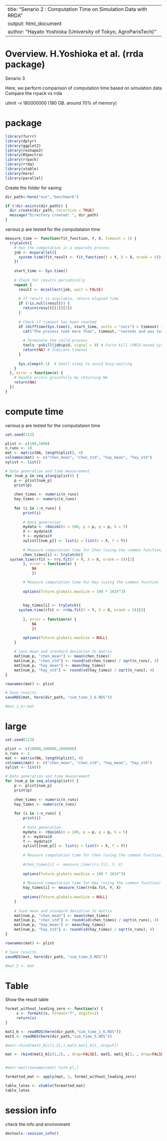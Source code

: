 
---
title: "Senario 2 : Computation Time on Simulation Data with RRDA"
output: html_document
author: "Hayato Yoshioka (University of Tokyo, AgroParisTech)"
---

# Overview. H.Yoshioka et al. (rrda package)

Senario 3 

Here, we perform comparison of computation time based on simulation data
Compare the rrpack vs rrda


ulimit -v 180000000 (180 GB. around 70% of memory)

# package
```r
library(furrr)
library(dplyr)
library(ggplot2)
library(reshape2)
library(RSpectra)
library(rrpack)
library(rrda)
library(xtable)
library(here)
library(parallel)
```

Create the folder for saving
```r
dir_path<-here("out","benchmark")

if (!dir.exists(dir_path)) {
  dir.create(dir_path, recursive = TRUE)
  message("Directory created: ", dir_path)
} 
```


various p are tested for the computataion time 

```r
measure_time <- function(fit_function, Y, X, timeout = 1) {
  tryCatch({
    # Run the computation in a separate process
    job <- mcparallel({
      system.time(fit_result <- fit_function(Y = Y, X = X, nrank = 5))
    })
    
    start_time <- Sys.time()
    
    # Check for results periodically
    repeat {
      result <- mccollect(job, wait = FALSE)
      
      # If result is available, return elapsed time
      if (!is.null(result)) {
        return(result[[1]][3])
      }
      
      # Check if timeout has been reached
      if (difftime(Sys.time(), start_time, units = "secs") > timeout) {
        cat("The process took more than", timeout, "seconds and was terminated.\n")
        
        # Terminate the child process
        tools::pskill(job$pid, signal = 9) # Force kill (UNIX-based systems)
        return(NA) # Indicate timeout
      }
      
      Sys.sleep(0.1)  # Small sleep to avoid busy-waiting
    }
  }, error = function(e) {
    # Handle errors gracefully by returning NA
    return(NA)
  })
}

```


# compute time
various p are tested for the computataion time 


```r
set.seed(123)

plist <- c(100,1000)
n_runs <- 10
mat <- matrix(NA, length(plist), 4)
colnames(mat) <- c("chen_mean", "chen_std", "hay_mean", "hay_std")
xylist <- list()

# Data generation and time measurement
for (num_p in seq_along(plist)) {
	p <- plist[num_p]
	print(p)
	
	chen_times <- numeric(n_runs)
	hay_times <- numeric(n_runs)
	
	for (i in 1:n_runs) {
		print(i)
		
		# Data generation
		mydata <- rdasim1(n = 100, p = p, q = p, k = 5)
		X <- mydata$X
		Y <- mydata$Y
		xylist[[num_p]] <- list(p = list(X = X, Y = Y))
		
		# Measure computation time for Chen (using the common function)
		chen_times[i] <- tryCatch({
  system.time(rfit <- rrs.fit(Y = Y, X = X, nrank = 5))[3]
    	}, error = function(e) {
    		NA
    		})

		# Measure computation time for Hay (using the common function
			
		options(future.globals.maxSize = 100 * 1024^3) 
		
	
		hay_times[i] <- tryCatch({
  	  system.time(rfit <- rrda.fit(Y = Y, X = X, nrank = 5))[3]
			
    	}, error = function(e) {
    		NA
    		})

		options(future.globals.maxSize = NULL) 
	}
	
	# Save mean and standard deviation to matrix
	mat[num_p, "chen_mean"] <- mean(chen_times)
	mat[num_p, "chen_std"] <- round(sd(chen_times) / sqrt(n_runs), 4)
	mat[num_p, "hay_mean"] <- mean(hay_times)
	mat[num_p, "hay_std"] <- round(sd(hay_times) / sqrt(n_runs), 4)
}

rownames(mat) <- plist

# Save results
saveRDS(mat, here(dir_path, "sim_time_1_6.RDS"))

#mat_1_6<-mat

```


# large


```r
set.seed(123)

plist <- c(10000,100000,1000000)
n_runs <- 1
mat <- matrix(NA, length(plist), 4)
colnames(mat) <- c("chen_mean", "chen_std", "hay_mean", "hay_std")
xylist <- list()

# Data generation and time measurement
for (num_p in seq_along(plist)) {
	p <- plist[num_p]
	print(p)
	
	chen_times <- numeric(n_runs)
	hay_times <- numeric(n_runs)
	
	for (i in 1:n_runs) {
		print(i)
		
		# Data generation
		mydata <- rdasim1(n = 100, p = p, q = p, k = 5)
		X <- mydata$X
		Y <- mydata$Y
		xylist[[num_p]] <- list(p = list(X = X, Y = Y))
		
		# Measure computation time for Chen (using the common function)
		
		#chen_times[i] <- measure_time(rrs.fit, Y, X)
		
		options(future.globals.maxSize = 100 * 1024^3) 
		
		# Measure computation time for Hay (using the common function)
		hay_times[i] <- measure_time(rrda.fit, Y, X)
		
		options(future.globals.maxSize = NULL) 
	}
	
	# Save mean and standard deviation to matrix
	mat[num_p, "chen_mean"] <- mean(chen_times)
	mat[num_p, "chen_std"] <- round(sd(chen_times) / sqrt(n_runs), 4)
	mat[num_p, "hay_mean"] <- mean(hay_times)
	mat[num_p, "hay_std"] <- round(sd(hay_times) / sqrt(n_runs), 4)
}

rownames(mat) <- plist

# Save results
saveRDS(mat, here(dir_path, "sim_time_5.RDS"))

#mat_5 <- mat

```


# Table
Show the result table
```r

format_without_leading_zero <- function(x) {
     s <- formatC(x, format="f", digits=2)
     return(s)
}

mat1_6 <- readRDS(here(dir_path,"sim_time_1_6.RDS"))
mat5 <- readRDS(here(dir_path,"sim_time_5.RDS"))

#mat<-rbind(mat1_6[c(1,2),],mat5,mat1_6[3,,drop=F])

mat <- rbind(mat1_6[c(1,2), , drop=FALSE], mat5, mat1_6[3, , drop=FALSE])


#mat<-mat[rownames(mat) %in% pl,]

formatted_mat <- apply(mat, 2, format_without_leading_zero)

table_latex <- xtable(formatted_mat)
table_latex

```

# session info
check the info and environment
```r
devtools::session_info()
```
